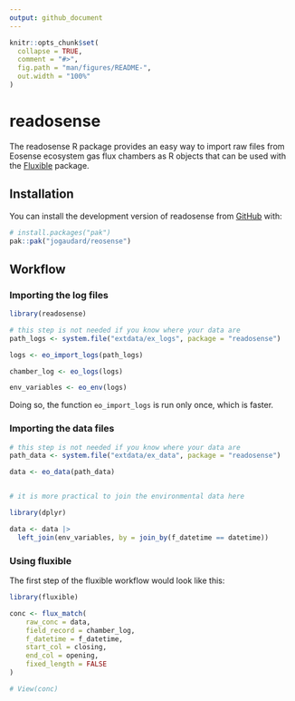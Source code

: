 ```yaml
---
output: github_document
---
```


<!-- README.md is generated from README.Rmd. Please edit that file -->

```r
knitr::opts_chunk$set(
  collapse = TRUE,
  comment = "#>",
  fig.path = "man/figures/README-",
  out.width = "100%"
)
```

# readosense

<!-- badges: start -->
<!-- badges: end -->

The readosense R package provides an easy way to import raw files from Eosense ecosystem gas flux chambers as R objects that can be used with the [Fluxible](https://plant-functional-trait-course.github.io/fluxible/) package.

## Installation

You can install the development version of readosense from [GitHub](https://github.com/) with:

``` r
# install.packages("pak")
pak::pak("jogaudard/reosense")
```

## Workflow

### Importing the log files
```r
library(readosense)

# this step is not needed if you know where your data are
path_logs <- system.file("extdata/ex_logs", package = "readosense")

logs <- eo_import_logs(path_logs)

chamber_log <- eo_logs(logs)

env_variables <- eo_env(logs)
```
Doing so, the function `eo_import_logs` is run only once, which is faster.

### Importing the data files

```r

# this step is not needed if you know where your data are
path_data <- system.file("extdata/ex_data", package = "readosense")

data <- eo_data(path_data)


# it is more practical to join the environmental data here

library(dplyr)

data <- data |>
  left_join(env_variables, by = join_by(f_datetime == datetime))

```

### Using fluxible

The first step of the fluxible workflow would look like this:
```r
library(fluxible)

conc <- flux_match(
    raw_conc = data,
    field_record = chamber_log,
    f_datetime = f_datetime,
    start_col = closing,
    end_col = opening,
    fixed_length = FALSE
)

# View(conc)

```

